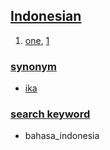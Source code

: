 == [[Indonesian]] ==

# [[one]], [[1]]

=== [[synonym]] ===
* [[ika]]

=== [[search keyword]] ===
* bahasa_indonesia